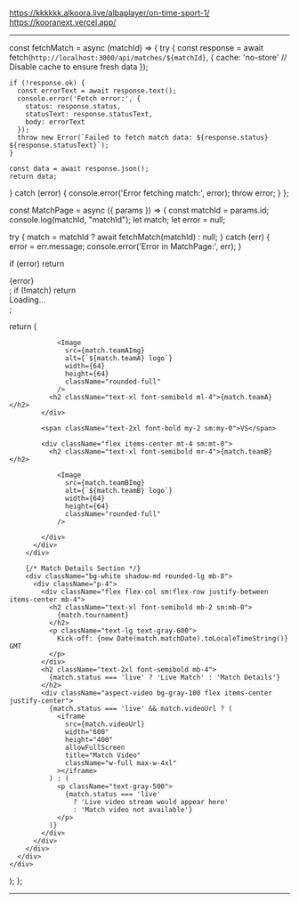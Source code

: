 https://kkkkkk.alkoora.live/albaplayer/on-time-sport-1/
https://kooranext.vercel.app/

--------


const fetchMatch = async (matchId) => {
  try {
    const response = await fetch(`http://localhost:3000/api/matches/${matchId}`, {
      cache: 'no-store' // Disable cache to ensure fresh data
    });
    
    if (!response.ok) {
      const errorText = await response.text();
      console.error('Fetch error:', {
        status: response.status,
        statusText: response.statusText,
        body: errorText
      });
      throw new Error(`Failed to fetch match data: ${response.status} ${response.statusText}`);
    }
    
    const data = await response.json();
    return data;
  } catch (error) {
    console.error('Error fetching match:', error);
    throw error;
  }
};

const MatchPage = async ({ params }) => {
  const matchId = params.id;
  console.log(matchId, "matchId");
  let match;
  let error = null;

  try {
    match = matchId ? await fetchMatch(matchId) : null;
  } catch (err) {
    error = err.message;
    console.error('Error in MatchPage:', err);
  }

  if (error) return <div className="text-red-500 p-4">{error}</div>;
  if (!match) return <div className="text-gray-500 p-4">Loading...</div>;

  return (
    <div className="flex justify-center min-h-screen bg-gray-100">
      <div className="w-full min-w-[100%] lg:max-w-[70%] px-4 py-8">
        <div className="bg-white shadow-md rounded-lg mb-8 p-4">
          <div className="flex flex-col sm:flex-row items-center justify-between">
            <div className="flex items-center mb-4 sm:mb-0">
           
                <Image
                  src={match.teamAImg}
                  alt={`${match.teamA} logo`}
                  width={64}
                  height={64}
                  className="rounded-full"
                />
              <h2 className="text-xl font-semibold ml-4">{match.teamA}</h2>
            </div>
            
            <span className="text-2xl font-bold my-2 sm:my-0">VS</span>
            
            <div className="flex items-center mt-4 sm:mt-0">
              <h2 className="text-xl font-semibold mr-4">{match.teamB}</h2>
             
                <Image
                  src={match.teamBImg}
                  alt={`${match.teamB} logo`}
                  width={64}
                  height={64}
                  className="rounded-full"
                />
          
            </div>
          </div>
        </div>

        {/* Match Details Section */}
        <div className="bg-white shadow-md rounded-lg mb-8">
          <div className="p-4">
            <div className="flex flex-col sm:flex-row justify-between items-center mb-4">
              <h2 className="text-xl font-semibold mb-2 sm:mb-0">
                {match.tournament}
              </h2>
              <p className="text-lg text-gray-600">
                Kick-off: {new Date(match.matchDate).toLocaleTimeString()} GMT
              </p>
            </div>
            <h2 className="text-2xl font-semibold mb-4">
              {match.status === 'live' ? 'Live Match' : 'Match Details'}
            </h2>
            <div className="aspect-video bg-gray-100 flex items-center justify-center">
              {match.status === 'live' && match.videoUrl ? (
                <iframe
                  src={match.videoUrl}
                  width="600"
                  height="400"
                  allowFullScreen
                  title="Match Video"
                  className="w-full max-w-4xl"
                ></iframe>
              ) : (
                <p className="text-gray-500">
                  {match.status === 'live'
                    ? 'Live video stream would appear here'
                    : 'Match video not available'}
                </p>
              )}
            </div>
          </div>
        </div>
      </div>
    </div>
  );
};



-----------------


